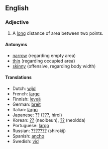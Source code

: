 ==English==
=== Adjective ===
#A [[long]] distance of area between two points.

==== Antonyms ====
*[[narrow]] (regarding empty area)
*[[thin]] (regarding occupied area) 
*[[skinny]] (offensive, regarding body width)

====Translations ====

*Dutch: [[wijd]]
*French: [[large]]
*Finnish: [[leveä]]
*German: [[breit]]
*Italian: [[largo]]
*Japanese: [[??]] ([[???]], hiroi)
*Korean: [[??]] (neolbeun), [[??]] (neoldda)
*Portuguese: [[largo]]
*Russian: [[???????]] (shirokij)
*Spanish: [[ancho]]
*Swedish: [[vid]]